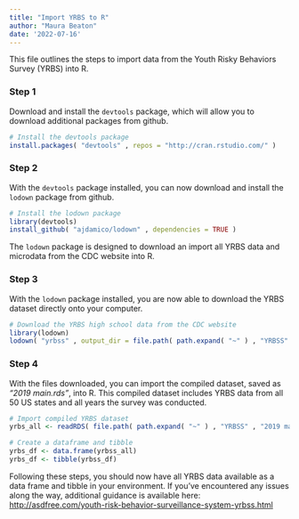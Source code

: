 ```yaml
---
title: "Import YRBS to R"
author: "Maura Beaton"
date: '2022-07-16'
---
```


This file outlines the steps to import data from the Youth Risky Behaviors Survey (YRBS) into R. 

### Step 1

Download and install the `devtools` package, which will allow you to download additional packages from github.

```r
# Install the devtools package
install.packages( "devtools" , repos = "http://cran.rstudio.com/" )
```

### Step 2

With the `devtools` package installed, you can now download and install the `lodown` package from github. 

```r
# Install the lodown package
library(devtools)
install_github( "ajdamico/lodown" , dependencies = TRUE )
```

The `lodown` package is designed to download an import all YRBS data and microdata from the CDC website into R. 

### Step 3

With the `lodown` package installed, you are now able to download the YRBS dataset directly onto your computer. 

```r
# Download the YRBS high school data from the CDC website
library(lodown)
lodown( "yrbss" , output_dir = file.path( path.expand( "~" ) , "YRBSS" ) )
```

### Step 4

With the files downloaded, you can import the compiled dataset, saved as *"2019 main.rds"*, into R. This compiled dataset includes YRBS data from all 50 US states and all years the survey was conducted.

```r
# Import compiled YRBS dataset
yrbs_all <- readRDS( file.path( path.expand( "~" ) , "YRBSS" , "2019 main.rds" ) )

# Create a dataframe and tibble
yrbs_df <- data.frame(yrbss_all)
yrbs_df <- tibble(yrbss_df)
```

Following these steps, you should now have all YRBS data available as a data frame and tibble in your environment. If you've encountered any issues along the way, additional guidance is available here: <http://asdfree.com/youth-risk-behavior-surveillance-system-yrbss.html>